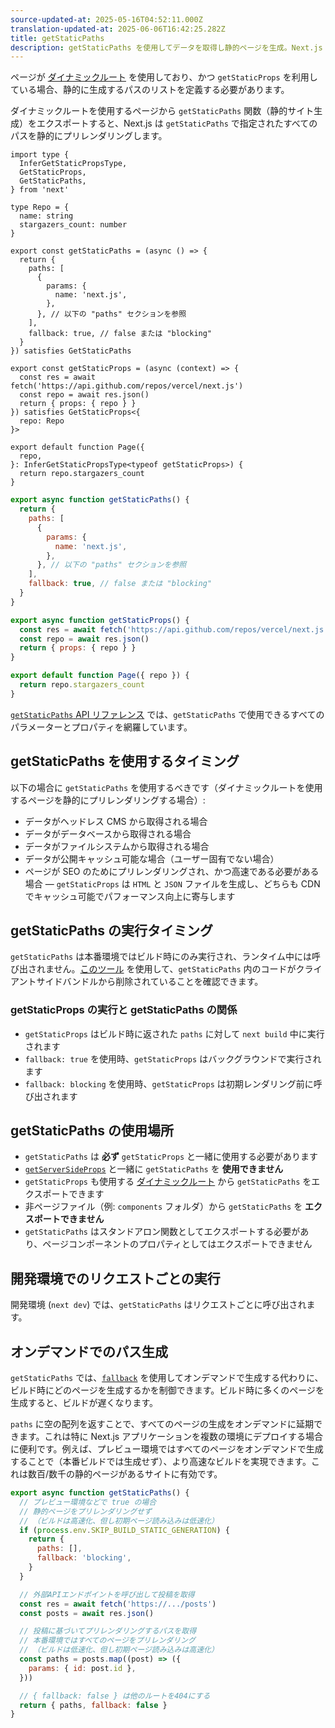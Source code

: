 ```yaml
---
source-updated-at: 2025-05-16T04:52:11.000Z
translation-updated-at: 2025-06-06T16:42:25.282Z
title: getStaticPaths
description: getStaticPaths を使用してデータを取得し静的ページを生成。Next.js におけるデータ取得 API の詳細を学びます。
---
```


ページが [ダイナミックルート](/docs/pages/building-your-application/routing/dynamic-routes) を使用しており、かつ `getStaticProps` を利用している場合、静的に生成するパスのリストを定義する必要があります。

ダイナミックルートを使用するページから `getStaticPaths` 関数（静的サイト生成）をエクスポートすると、Next.js は `getStaticPaths` で指定されたすべてのパスを静的にプリレンダリングします。

```tsx filename="pages/repo/[name].tsx" switcher
import type {
  InferGetStaticPropsType,
  GetStaticProps,
  GetStaticPaths,
} from 'next'

type Repo = {
  name: string
  stargazers_count: number
}

export const getStaticPaths = (async () => {
  return {
    paths: [
      {
        params: {
          name: 'next.js',
        },
      }, // 以下の "paths" セクションを参照
    ],
    fallback: true, // false または "blocking"
  }
}) satisfies GetStaticPaths

export const getStaticProps = (async (context) => {
  const res = await fetch('https://api.github.com/repos/vercel/next.js')
  const repo = await res.json()
  return { props: { repo } }
}) satisfies GetStaticProps<{
  repo: Repo
}>

export default function Page({
  repo,
}: InferGetStaticPropsType<typeof getStaticProps>) {
  return repo.stargazers_count
}
```

```jsx filename="pages/repo/[name].js" switcher
export async function getStaticPaths() {
  return {
    paths: [
      {
        params: {
          name: 'next.js',
        },
      }, // 以下の "paths" セクションを参照
    ],
    fallback: true, // false または "blocking"
  }
}

export async function getStaticProps() {
  const res = await fetch('https://api.github.com/repos/vercel/next.js')
  const repo = await res.json()
  return { props: { repo } }
}

export default function Page({ repo }) {
  return repo.stargazers_count
}
```

[`getStaticPaths` API リファレンス](/docs/pages/api-reference/functions/get-static-paths) では、`getStaticPaths` で使用できるすべてのパラメーターとプロパティを網羅しています。

## getStaticPaths を使用するタイミング

以下の場合に `getStaticPaths` を使用するべきです（ダイナミックルートを使用するページを静的にプリレンダリングする場合）:

- データがヘッドレス CMS から取得される場合
- データがデータベースから取得される場合
- データがファイルシステムから取得される場合
- データが公開キャッシュ可能な場合（ユーザー固有でない場合）
- ページが SEO のためにプリレンダリングされ、かつ高速である必要がある場合 — `getStaticProps` は `HTML` と `JSON` ファイルを生成し、どちらも CDN でキャッシュ可能でパフォーマンス向上に寄与します

## getStaticPaths の実行タイミング

`getStaticPaths` は本番環境ではビルド時にのみ実行され、ランタイム中には呼び出されません。[このツール](https://next-code-elimination.vercel.app/) を使用して、`getStaticPaths` 内のコードがクライアントサイドバンドルから削除されていることを確認できます。

### getStaticProps の実行と getStaticPaths の関係

- `getStaticProps` はビルド時に返された `paths` に対して `next build` 中に実行されます
- `fallback: true` を使用時、`getStaticProps` はバックグラウンドで実行されます
- `fallback: blocking` を使用時、`getStaticProps` は初期レンダリング前に呼び出されます

## getStaticPaths の使用場所

- `getStaticPaths` は **必ず** `getStaticProps` と一緒に使用する必要があります
- [`getServerSideProps`](/docs/pages/building-your-application/data-fetching/get-server-side-props) と一緒に `getStaticPaths` を **使用できません**
- `getStaticProps` も使用する [ダイナミックルート](/docs/pages/building-your-application/routing/dynamic-routes) から `getStaticPaths` をエクスポートできます
- 非ページファイル（例: `components` フォルダ）から `getStaticPaths` を **エクスポートできません**
- `getStaticPaths` はスタンドアロン関数としてエクスポートする必要があり、ページコンポーネントのプロパティとしてはエクスポートできません

## 開発環境でのリクエストごとの実行

開発環境 (`next dev`) では、`getStaticPaths` はリクエストごとに呼び出されます。

## オンデマンドでのパス生成

`getStaticPaths` では、[`fallback`](/docs/pages/api-reference/functions/get-static-paths#fallback-blocking) を使用してオンデマンドで生成する代わりに、ビルド時にどのページを生成するかを制御できます。ビルド時に多くのページを生成すると、ビルドが遅くなります。

`paths` に空の配列を返すことで、すべてのページの生成をオンデマンドに延期できます。これは特に Next.js アプリケーションを複数の環境にデプロイする場合に便利です。例えば、プレビュー環境ではすべてのページをオンデマンドで生成することで（本番ビルドでは生成せず）、より高速なビルドを実現できます。これは数百/数千の静的ページがあるサイトに有効です。

```jsx filename="pages/posts/[id].js"
export async function getStaticPaths() {
  // プレビュー環境などで true の場合
  // 静的ページをプリレンダリングせず
  // （ビルドは高速化、但し初期ページ読み込みは低速化）
  if (process.env.SKIP_BUILD_STATIC_GENERATION) {
    return {
      paths: [],
      fallback: 'blocking',
    }
  }

  // 外部APIエンドポイントを呼び出して投稿を取得
  const res = await fetch('https://.../posts')
  const posts = await res.json()

  // 投稿に基づいてプリレンダリングするパスを取得
  // 本番環境ではすべてのページをプリレンダリング
  // （ビルドは低速化、但し初期ページ読み込みは高速化）
  const paths = posts.map((post) => ({
    params: { id: post.id },
  }))

  // { fallback: false } は他のルートを404にする
  return { paths, fallback: false }
}
```